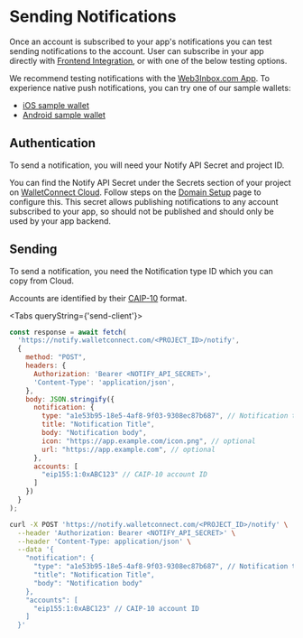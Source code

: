 
# Sending Notifications

Once an account is subscribed to your app's notifications you can test sending notifications to the account. User can subscribe in your app directly with [Frontend Integration](frontend-integration/usage), or with one of the below testing options.

We recommend testing notifications with the [Web3Inbox.com App](https://app.web3inbox.com). To experience native push notifications, you can try one of our sample wallets:

- [iOS sample wallet](https://testflight.apple.com/join/09bTAryp)
- [Android sample wallet](https://appdistribution.firebase.dev/i/d2c86e879abd5a86)

## Authentication

To send a notification, you will need your Notify API Secret and project ID.

You can find the Notify API Secret under the Secrets section of your project on [WalletConnect Cloud](https://cloud.walletconnect.com). Follow steps on the [Domain Setup](domain-setup) page to configure this. This secret allows publishing notifications to any account subscribed to your app, so should not be published and should only be used by your app backend.

## Sending

To send a notification, you need the Notification type ID which you can copy from Cloud.

Accounts are identified by their [CAIP-10](https://github.com/ChainAgnostic/CAIPs/blob/main/CAIPs/caip-10.md) format.

<Tabs queryString={'send-client'}>

<TabItem value="javascript" label="JavaScript">

```javascript
const response = await fetch(
  'https://notify.walletconnect.com/<PROJECT_ID>/notify',
  {
    method: "POST",
    headers: {
      Authorization: 'Bearer <NOTIFY_API_SECRET>',
      'Content-Type': 'application/json',
    },
    body: JSON.stringify({
      notification: {
        type: "a1e53b95-18e5-4af8-9f03-9308ec87b687", // Notification type ID copied from Cloud 
        title: "Notification Title",
        body: "Notification body",
        icon: "https://app.example.com/icon.png", // optional
        url: "https://app.example.com", // optional
      },
      accounts: [
        "eip155:1:0xABC123" // CAIP-10 account ID
      ]
    })
  }
);
```

</TabItem>

<TabItem value="curl" label="cURL">

```bash
curl -X POST 'https://notify.walletconnect.com/<PROJECT_ID>/notify' \
  --header 'Authorization: Bearer <NOTIFY_API_SECRET>' \
  --header 'Content-Type: application/json' \
  --data '{
    "notification": {
      "type": "a1e53b95-18e5-4af8-9f03-9308ec87b687", // Notification type ID copied from Cloud 
      "title": "Notification Title",
      "body": "Notification body"
    },
    "accounts": [
      "eip155:1:0xABC123" // CAIP-10 account ID
    ]
  }'
```

</TabItem>

</Tabs>

